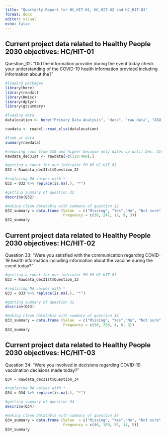 ```yaml
---
title: "Quarterly Report for HC_HIT-01, HC_HIT-02 and HC_HIT-03"
format: docx
editor: visual
echo: false
---
```


## Current project data related to Healthy People 2030 objectives: HC/HIT-01

Question_32: "Did the information provider during the event today check your understanding of the COVID-19 health information provided including information about the?"

```r
#loading packages 
library(here)
library(readxl)
library(Hmisc)
library(dplyr)
library(gtsummary)

#loading data 
datalocation <- here("Primary Data Analysis", "data", "raw data", "ASU_Paper_Qualtrics_Merged.xlsx")

rawdata <- readxl::read_xlsx(datalocation)

#look at data
summary(rawdata)

#removing rows from 310 and higher because only dates up until Dec. 31st are needed
Rawdata_dec31st <- rawdata[-c(310:488),]

#getting a count for our indicator PM #5 HC-HIT 01  
Q32 = Rawdata_dec31st$Question_32

#replacing NA values with *
Q32 = Q32 %>% replace(is.na(.), "*")

#getting summary of question 32
describe(Q32) 

#making clean datatable with summary of question 32
Q32_summary = data.frame (Value  = c("Missing", "Yes","No", "Not sure", "Do not know"),
                          Frequency = c(38, 247, 12, 9, 3))
Q32_summary
```

## Current project data related to Healthy People 2030 objectives: HC/HIT-02

Question 33: "Were you satisfied with the communication regarding COVID-19 health information including information about the vaccine during the event today?"

```r
#getting a count for our indicator PM #5 HC-HIT 01  
Q33 = Rawdata_dec31st$Question_33

#replacing NA values with *
Q33 = Q33 %>% replace(is.na(.), "*")

#getting summary of question 33
describe(Q33) 

#making clean datatable with summary of question 33
Q33_summary = data.frame (Value  = c("Missing", "Yes","No", "Not sure", "Do not know"),
                          Frequency = c(38, 258, 4, 6, 3))
Q33_summary
```

## Current project data related to Healthy People 2030 objectives: HC/HIT-03

Question 34: "Were you involved in decisions regarding COVID-19 vaccination decisions made today?"

```r
Q34 = Rawdata_dec31st$Question_34

#replacing NA values with *
Q34 = Q34 %>% replace(is.na(.), "*")

#getting summary of question 34
describe(Q34) 

#making clean datatable with summary of question 34
Q34_summary = data.frame (Value  = c("Missing", "Yes","No", "Not sure", "Do not know"),
                          Frequency = c(46, 189, 55, 14, 5))
Q34_summary
```
